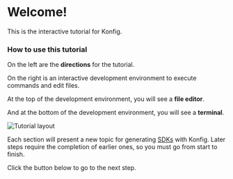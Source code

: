 # Welcome!

This is the interactive tutorial for Konfig.

### How to use this tutorial

On the left are the **directions** for the tutorial.

On the right is an interactive development environment to execute commands and
edit files.

At the top of the development environment, you will see a **file editor**.

And at the bottom of the development environment, you will see a **terminal**.

![Tutorial layout](/img/tutorial-layout.png)

Each section will present a new topic for generating <a
href="/blog/what-is-an-sdk" target="_blank">SDKs</a> with Konfig. Later steps
require the completion of earlier ones, so you must go from start to finish.

Click the button below to go to the next step.
